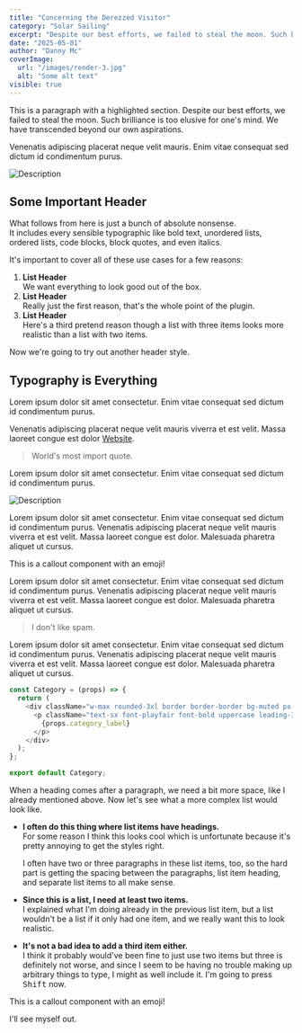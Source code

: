 ```yaml
---
title: "Concerning the Derezzed Visitor"
category: "Solar Sailing"
excerpt: "Despite our best efforts, we failed to steal the moon. Such brilliance is too elusive for one's mind. We have come beyond our own aspirations."
date: "2025-05-01"
author: "Danny Mc"
coverImage:
  url: "/images/render-3.jpg"
  alt: "Some alt text"
visible: true
---
```


This is a paragraph with a <Highlighter>highlighted section</Highlighter>. Despite our best efforts, we failed to steal the moon. Such brilliance is too elusive for one's mind. We have transcended beyond our own aspirations.

Venenatis adipiscing placerat neque velit mauris. Enim vitae consequat sed dictum id condimentum purus.

<Image
  src="/images/render-3.jpg"
  alt="Description"
  caption="Image caption"
  border
/>

## Some Important Header

What follows from here is just a bunch of absolute nonsense. <br/>It includes every sensible typographic like bold text, unordered lists, ordered lists, code blocks, block quotes, and even italics.

It's important to cover all of these use cases for a few reasons:

1. **List Header** \
   We want everything to look good out of the box.
2. **List Header** \
   Really just the first reason, that's the whole point of the plugin.
3. **List Header** \
   Here's a third pretend reason though a list with three items looks more realistic than a list with two items.

Now we're going to try out another header style.

## Typography is Everything

Lorem ipsum dolor sit amet consectetur. Enim vitae consequat sed dictum id condimentum purus.

Venenatis adipiscing placerat neque velit mauris viverra et est velit. Massa laoreet congue est dolor [Website](https://example.com/).

> World's most import quote.

Lorem ipsum dolor sit amet consectetur. Enim vitae consequat sed dictum id condimentum purus.

<Image
  src="/images/placeholder.webp"
  alt="Description"
  caption="Image caption"
  border
/>

Lorem ipsum dolor sit amet consectetur. Enim vitae consequat sed dictum id condimentum purus. Venenatis adipiscing placerat neque velit mauris viverra et est velit. Massa laoreet congue est dolor. Malesuada pharetra aliquet ut cursus.

<Callout emoji="💡">This is a callout component with an emoji!</Callout>

Lorem ipsum dolor sit amet consectetur. Enim vitae consequat sed dictum id condimentum purus. Venenatis adipiscing placerat neque velit mauris viverra et est velit. Massa laoreet congue est dolor. Malesuada pharetra aliquet ut cursus.

> I don't like spam.

Lorem ipsum dolor sit amet consectetur. Enim vitae consequat sed dictum id condimentum purus. Venenatis adipiscing placerat neque velit mauris viverra et est velit. Massa laoreet congue est dolor. Malesuada pharetra aliquet ut cursus.

```javascript
const Category = (props) => {
  return (
    <div className="w-max rounded-3xl border border-border bg-muted px-3 py-2">
      <p className="text-sx font-playfair font-bold uppercase leading-3 tracking-widest text-foreground lg:text-sm">
        {props.category_label}
      </p>
    </div>
  );
};

export default Category;
```

When a heading comes after a paragraph, we need a bit more space, like I already mentioned above. Now let's see what a more complex list would look like.

- **I often do this thing where list items have headings.** \
  For some reason I think this looks cool which is unfortunate because it's pretty annoying to get the styles right.

  I often have two or three paragraphs in these list items, too, so the hard part is getting the spacing between the paragraphs, list item heading, and separate list items to all make sense. 

- **Since this is a list, I need at least two items.** \
  I explained what I'm doing already in the previous list item, but a list wouldn't be a list if it only had one item, and we really want this to look realistic.

- **It's not a bad idea to add a third item either.** \
  I think it probably would've been fine to just use two items but three is definitely not worse, and since I seem to be having no trouble making up arbitrary things to type, I might as well include it. I'm going to press <kbd>Shift</kbd> now.

<Callout emoji="🗒️">This is a callout component with an emoji!</Callout>

I'll see myself out.